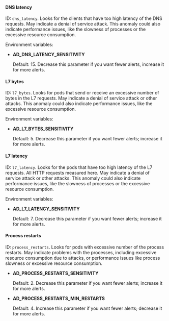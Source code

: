 
#### DNS latency

ID: `dns_latency`. Looks for the clients that have too high latency of the DNS requests. May indicate a denial of service attack. This anomaly could also indicate performance issues, like the slowness of processes or the excessive resource consumption.

Environment variables:

- **AD_DNS_LATENCY_SENSITIVITY**

     Default: 15. Decrease this parameter if you want fewer alerts, increase it for more alerts.

#### L7 bytes   

ID: `l7_bytes`. Looks for pods that send or receive an excessive number of bytes in the L7 requests. May indicate a denial of service attack or other attacks. This anomaly could also indicate performance issues, like the excessive resource consumption.  

Environment variables:

- **AD_L7_BYTES_SENSITIVITY**

     Default: 5. Decrease this parameter if you want fewer alerts; increase it for more alerts.

#### L7 latency

ID: `l7_latency`. Looks for the pods that have too high latency of the L7 requests. All HTTP requests measured here. May indicate a denial of service attack or other attacks. This anomaly could also indicate performance issues, like the slowness of processes or the excessive resource consumption.

Environment variables:

- **AD_L7_LATENCY_SENSITIVITY**

     Default: 7. Decrease this parameter if you want fewer alerts; increase it for more alerts.

#### Process restarts

ID: `process_restarts`. Looks for pods with excessive number of the process restarts. May indicate problems with the processes, including excessive resource consumption due to attacks, or performance issues like process slowness or excessive resource consumption.

- **AD_PROCESS_RESTARTS_SENSITIVITY**

     Default: 2.  Decrease this parameter if you want fewer alerts; increase it for more alerts.

- **AD_PROCESS_RESTARTS_MIN_RESTARTS**

     Default: 4.  Increase this parameter if you want fewer alerts; decrease it for more alerts.   